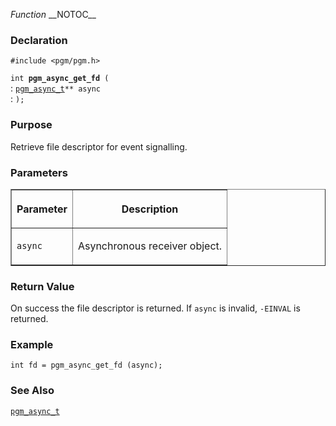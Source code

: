 ﻿''Function''
__NOTOC__
=== Declaration ===
<tt>#include <pgm/pgm.h></tt>

<tt>int '''pgm_async_get_fd''' (</tt><br>
: <tt>[[OpenPGM C Reference/pgm_async_t|pgm_async_t]]**     async</tt><br>
: <tt>);</tt>

=== Purpose ===
Retrieve file descriptor for event signalling.

=== Parameters ===

<table border="1" cellpadding="5" cellspacing="0">
<tr>
<th>Parameter</th>
<th>Description</th>
</tr>
<tr>
<td><tt>async</tt></td>
<td>Asynchronous receiver object.</td>
</table>


=== Return Value ===
On success the file descriptor is returned.  If <tt>async</tt> is invalid, <tt>-EINVAL</tt> is returned.

=== Example ===

 int fd = pgm_async_get_fd (async);


=== See Also ===
<tt>[[OpenPGM C Reference/pgm_async_t|pgm_async_t]]</tt>

